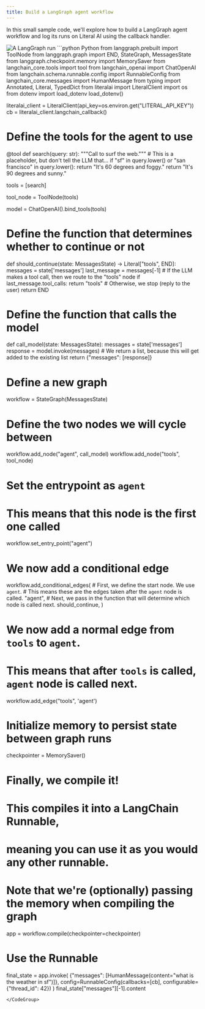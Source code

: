 ```yaml
---
title: Build a LangGraph agent workflow 
---
```


In this small sample code, we'll explore how to build a LangGraph agent workflow and log its runs on Literal AI using the callback handler.

<Frame caption="A LangGraph run logged in Literal AI">
  <img
    src="/images/langgraph_run_py.png"
    alt="A LangGraph run"
  />
</Frame>


<CodeGroup>
```python Python
from langgraph.prebuilt import ToolNode
from langgraph.graph import END, StateGraph, MessagesState
from langgraph.checkpoint.memory import MemorySaver
from langchain_core.tools import tool
from langchain_openai import ChatOpenAI
from langchain.schema.runnable.config import RunnableConfig
from langchain_core.messages import HumanMessage
from typing import Annotated, Literal, TypedDict
from literalai import LiteralClient
import os
from dotenv import load_dotenv
load_dotenv()

literalai_client = LiteralClient(api_key=os.environ.get("LITERAL_API_KEY"))
cb = literalai_client.langchain_callback()
# Define the tools for the agent to use


@tool
def search(query: str):
    """Call to surf the web."""
    # This is a placeholder, but don't tell the LLM that...
    if "sf" in query.lower() or "san francisco" in query.lower():
        return "It's 60 degrees and foggy."
    return "It's 90 degrees and sunny."


tools = [search]

tool_node = ToolNode(tools)

model = ChatOpenAI().bind_tools(tools)

# Define the function that determines whether to continue or not


def should_continue(state: MessagesState) -> Literal["tools", END]:
    messages = state['messages']
    last_message = messages[-1]
    # If the LLM makes a tool call, then we route to the "tools" node
    if last_message.tool_calls:
        return "tools"
    # Otherwise, we stop (reply to the user)
    return END


# Define the function that calls the model
def call_model(state: MessagesState):
    messages = state['messages']
    response = model.invoke(messages)
    # We return a list, because this will get added to the existing list
    return {"messages": [response]}


# Define a new graph
workflow = StateGraph(MessagesState)

# Define the two nodes we will cycle between
workflow.add_node("agent", call_model)
workflow.add_node("tools", tool_node)

# Set the entrypoint as `agent`
# This means that this node is the first one called
workflow.set_entry_point("agent")

# We now add a conditional edge
workflow.add_conditional_edges(
    # First, we define the start node. We use `agent`.
    # This means these are the edges taken after the `agent` node is called.
    "agent",
    # Next, we pass in the function that will determine which node is called next.
    should_continue,
)

# We now add a normal edge from `tools` to `agent`.
# This means that after `tools` is called, `agent` node is called next.
workflow.add_edge("tools", 'agent')

# Initialize memory to persist state between graph runs
checkpointer = MemorySaver()

# Finally, we compile it!
# This compiles it into a LangChain Runnable,
# meaning you can use it as you would any other runnable.
# Note that we're (optionally) passing the memory when compiling the graph
app = workflow.compile(checkpointer=checkpointer)

# Use the Runnable
final_state = app.invoke(
    {"messages": [HumanMessage(content="what is the weather in sf")]},
    config=RunnableConfig(callbacks=[cb], configurable={"thread_id": 42})
)
final_state["messages"][-1].content

```
</CodeGroup> 


